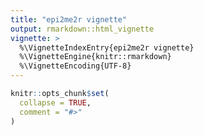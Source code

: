 ```yaml
---
title: "epi2me2r vignette"
output: rmarkdown::html_vignette
vignette: >
  %\VignetteIndexEntry{epi2me2r vignette}
  %\VignetteEngine{knitr::rmarkdown}
  %\VignetteEncoding{UTF-8}
---
```


```r
knitr::opts_chunk$set(
  collapse = TRUE,
  comment = "#>"
)
```

```r

```
